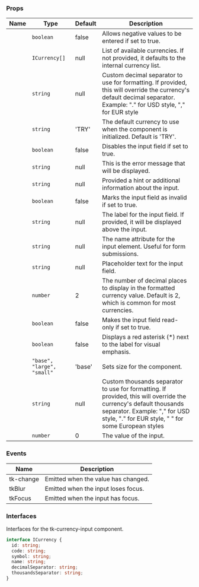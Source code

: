 
### Props

| Name | Type | Default | Description |
| ---- | ---- | ------- | ----------- |
| <TkBadge label="allowNegative" variant="primary" size="large" type="filledlight"/> | <code>boolean</code> | false | Allows negative values to be entered if set to true. |
| <TkBadge label="currencyList" variant="primary" size="large" type="filledlight"/> | <code>ICurrency[]</code> | null | List of available currencies. If not provided, it defaults to the internal currency list. |
| <TkBadge label="decimalSeparator" variant="primary" size="large" type="filledlight"/> | <code>string</code> | null | Custom decimal separator to use for formatting. If provided, this will override the currency's default decimal separator. Example: "." for USD style, "," for EUR style |
| <TkBadge label="defaultCurrency" variant="primary" size="large" type="filledlight"/> | <code>string</code> | 'TRY' | The default currency to use when the component is initialized. Default is 'TRY'. |
| <TkBadge label="disabled" variant="primary" size="large" type="filledlight"/> | <code>boolean</code> | false | Disables the input field if set to true. |
| <TkBadge label="error" variant="primary" size="large" type="filledlight"/> | <code>string</code> | null | This is the error message that will be displayed. |
| <TkBadge label="hint" variant="primary" size="large" type="filledlight"/> | <code>string</code> | null | Provided a hint or additional information about the input. |
| <TkBadge label="invalid" variant="primary" size="large" type="filledlight"/> | <code>boolean</code> | false | Marks the input field as invalid if set to true. |
| <TkBadge label="label" variant="primary" size="large" type="filledlight"/> | <code>string</code> | null | The label for the input field. If provided, it will be displayed above the input. |
| <TkBadge label="name" variant="primary" size="large" type="filledlight"/> | <code>string</code> | null | The name attribute for the input element. Useful for form submissions. |
| <TkBadge label="placeholder" variant="primary" size="large" type="filledlight"/> | <code>string</code> | null | Placeholder text for the input field. |
| <TkBadge label="precision" variant="primary" size="large" type="filledlight"/> | <code>number</code> | 2 | The number of decimal places to display in the formatted currency value. Default is 2, which is common for most currencies. |
| <TkBadge label="readonly" variant="primary" size="large" type="filledlight"/> | <code>boolean</code> | false | Makes the input field read-only if set to true. |
| <TkBadge label="showAsterisk" variant="primary" size="large" type="filledlight"/> | <code>boolean</code> | false | Displays a red asterisk (*) next to the label for visual emphasis. |
| <TkBadge label="size" variant="primary" size="large" type="filledlight"/> | <code>"base", "large", "small"</code> | 'base' | Sets size for the component. |
| <TkBadge label="thousandsSeparator" variant="primary" size="large" type="filledlight"/> | <code>string</code> | null | Custom thousands separator to use for formatting. If provided, this will override the currency's default thousands separator. Example: "," for USD style, "." for EUR style, " " for some European styles |
| <TkBadge label="value" variant="primary" size="large" type="filledlight"/> | <code>number</code> | 0 | The value of the input. |

### Events

| Name | Description |
| ---- | ----------- |
| tk-change | Emitted when the value has changed. |
| tkBlur | Emitted when the input loses focus. |
| tkFocus | Emitted when the input has focus. |

### Interfaces

Interfaces for the tk-currency-input component.

```typescript
interface ICurrency {
  id: string;
  code: string;
  symbol: string;
  name: string;
  decimalSeparator: string;
  thousandsSeparator: string;
}
```

